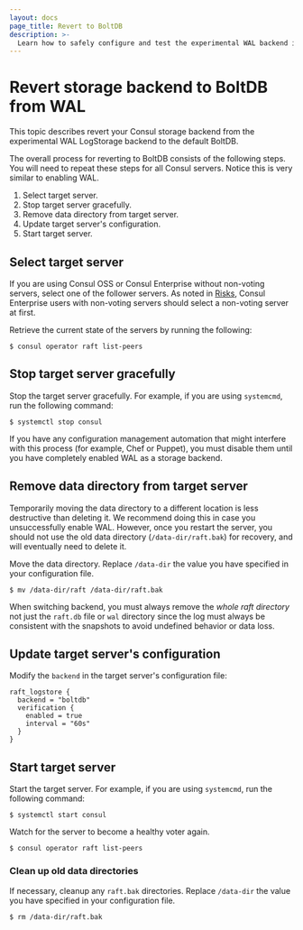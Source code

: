 ```yaml
---
layout: docs
page_title: Revert to BoltDB
description: >-
  Learn how to safely configure and test the experimental WAL backend in your Consul deployment.
---
```


# Revert storage backend to BoltDB from WAL 

This topic describes revert your Consul storage backend from the experimental WAL LogStorage backend to the default BoltDB.

The overall process for reverting to BoltDB consists of the following steps. You will need to repeat these steps for all Consul servers. Notice this is very similar to enabling WAL.

1. Select target server.
1. Stop target server gracefully.
1. Remove data directory from target server.
1. Update target server's configuration.
1. Start target server.

## Select target server

If you are using Consul OSS or Consul Enterprise without non-voting servers, select one of the follower servers. As noted in [Risks](/consul/docs/agent/wal-logstore/enable#risks), Consul Enterprise users with non-voting servers should select a non-voting server at first.

Retrieve the current state of the servers by running the following:

```shell-session
$ consul operator raft list-peers
```

## Stop target server gracefully

Stop the target server gracefully. For example, if you are using `systemcmd`, 
run the following command:

```shell-session
$ systemctl stop consul
```

If you have any configuration management automation that might interfere with this process (for example, Chef or Puppet), you must disable them until you have completely enabled WAL 
as a storage backend.


## Remove data directory from target server

Temporarily moving the data directory to a different location is less destructive than deleting it. We recommend doing this in case you unsuccessfully enable WAL. However, once you restart the server, you should not use the old data directory (`/data-dir/raft.bak`) for recovery, and will eventually need to delete it.

Move the data directory. Replace `/data-dir` the value you have specified in your configuration file.

```shell-session
$ mv /data-dir/raft /data-dir/raft.bak
```

When switching backend, you must always remove the _whole raft directory_ not just the `raft.db` file or `wal` directory since the log must always be consistent with the snapshots to avoid undefined behavior or data loss.

## Update target server's configuration

Modify the `backend` in the target server's configuration file:

```hcl
raft_logstore {
  backend = "boltdb"
  verification {
    enabled = true
    interval = "60s"
  }
}
```

## Start target server

Start the target server. For example, if you are using `systemcmd`, run the following command:

```shell-session
$ systemctl start consul
```

Watch for the server to become a healthy voter again.

```shell-session
$ consul operator raft list-peers
```

### Clean up old data directories

If necessary, cleanup any `raft.bak` directories. Replace `/data-dir` the value you have specified in your configuration file.

```shell-session
$ rm /data-dir/raft.bak
```